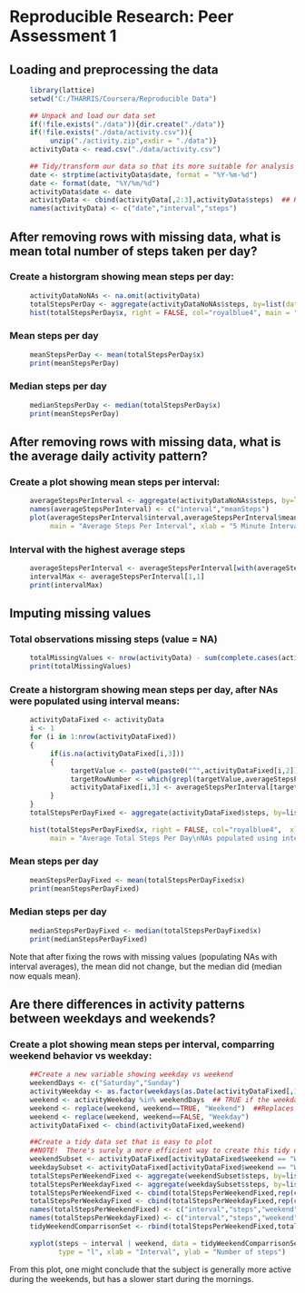 
# Reproducible Research: Peer Assessment 1

## Loading and preprocessing the data
```r
     library(lattice)
     setwd("C:/THARRIS/Coursera/Reproducible Data")
     
     ## Unpack and load our data set
     if(!file.exists("./data")){dir.create("./data")}
     if(!file.exists("./data/activity.csv")){
          unzip("./activity.zip",exdir = "./data")}
     activityData <- read.csv("./data/activity.csv")
     
     ## Tidy/transform our data so that its more suitable for analysis
     date <- strptime(activityData$date, format = "%Y-%m-%d")
     date <- format(date, "%Y/%m/%d")
     activityData$date <- date
     activityData <- cbind(activityData[,2:3],activityData$steps)  ## Reorder variables
     names(activityData) <- c("date","interval","steps")
```

## After removing rows with missing data, what is mean total number of steps taken per day?

### Create a historgram showing mean steps per day:
```r
     activityDataNoNAs <- na.omit(activityData)
     totalStepsPerDay <- aggregate(activityDataNoNAs$steps, by=list(date = activityDataNoNAs$date), FUN=sum)
     hist(totalStepsPerDay$x, right = FALSE, col="royalblue4", main = "Steps Taken Per Day", xlab = "Steps")
```

### Mean steps per day
```r
     meanStepsPerDay <- mean(totalStepsPerDay$x)
     print(meanStepsPerDay)
```

### Median steps per day
```r
     medianStepsPerDay <- median(totalStepsPerDay$x)
     print(meanStepsPerDay)
```

## After removing rows with missing data, what is the average daily activity pattern?

### Create a plot showing mean steps per interval:
```r
     averageStepsPerInterval <- aggregate(activityDataNoNAs$steps, by=list(interval = activityDataNoNAs$interval), FUN=mean)
     names(averageStepsPerInterval) <- c("interval","meanSteps")
     plot(averageStepsPerInterval$interval,averageStepsPerInterval$meanSteps, type ="l", col="royalblue4",
          main = "Average Steps Per Interval", xlab = "5 Minute Interval", ylab = "Average Steps Taken")
```

### Interval with the highest average steps
```r
     averageStepsPerInterval <- averageStepsPerInterval[with(averageStepsPerInterval, order(-meanSteps)),]
     intervalMax <- averageStepsPerInterval[1,1]
     print(intervalMax)
```

## Imputing missing values

### Total observations missing steps (value = NA)
```r
     totalMissingValues <- nrow(activityData) - sum(complete.cases(activityData$steps))
     print(totalMissingValues)
```

### Create a historgram showing mean steps per day, after NAs were populated using interval means:
```r
     activityDataFixed <- activityData
     i <- 1
     for (i in 1:nrow(activityDataFixed))
     {
          if(is.na(activityDataFixed[i,3]))
          {
               targetValue <- paste0(paste0("^",activityDataFixed[i,2]),"$")
               targetRowNumber <- which(grepl(targetValue,averageStepsPerInterval$interval))
               activityDataFixed[i,3] <- averageStepsPerInterval[targetRowNumber,2]
          }
     }
     totalStepsPerDayFixed <- aggregate(activityDataFixed$steps, by=list(date = activityDataFixed$date), FUN=sum)
     
     hist(totalStepsPerDayFixed$x, right = FALSE, col="royalblue4",  xlab = "Total Steps Taken",
          main = "Average Total Steps Per Day\nNAs populated using interval means")
```

### Mean steps per day
```r
     meanStepsPerDayFixed <- mean(totalStepsPerDayFixed$x)
     print(meanStepsPerDayFixed)
```

### Median steps per day
```r
     medianStepsPerDayFixed <- median(totalStepsPerDayFixed$x)
     print(medianStepsPerDayFixed)
```

Note that after fixing the rows with missing values (populating NAs with interval averages), the mean did not change, but the median did (median now equals mean).

## Are there differences in activity patterns between weekdays and weekends?

### Create a plot showing mean steps per interval, comparring weekend behavior vs weekday:
```r
     ##Create a new variable showing weekday vs weekend
     weekendDays <- c("Saturday","Sunday")
     activityWeekday <- as.factor(weekdays(as.Date(activityDataFixed[,1],format = "%Y/%m/%d"))) ## Creates a vector of weekdays
     weekend <- activityWeekday %in% weekendDays  ## TRUE if the weekday was Saturday or Sunday
     weekend <- replace(weekend, weekend==TRUE, "Weekend")  ##Replaces TRUE/FALSE with "Weekend"/"Weekday"
     weekend <- replace(weekend, weekend==FALSE, "Weekday")
     activityDataFixed <- cbind(activityDataFixed,weekend)
     
     ##Create a tidy data set that is easy to plot
     ##NOTE!  There's surely a more efficient way to create this tidy data set, but I'm pressed for time...
     weekendSubset <- activityDataFixed[activityDataFixed$weekend == "Weekend",]
     weekdaySubset <- activityDataFixed[activityDataFixed$weekend == "Weekday",]
     totalStepsPerWeekendFixed <- aggregate(weekendSubset$steps, by=list(interval = weekendSubset$interval), FUN=mean)
     totalStepsPerWeekdayFixed <- aggregate(weekdaySubset$steps, by=list(interval = weekdaySubset$interval), FUN=mean)
     totalStepsPerWeekendFixed <- cbind(totalStepsPerWeekendFixed,rep(c("Weekend"),each=nrow(totalStepsPerWeekendFixed)))
     totalStepsPerWeekdayFixed <- cbind(totalStepsPerWeekdayFixed,rep(c("Weekday"),each=nrow(totalStepsPerWeekdayFixed)))
     names(totalStepsPerWeekendFixed) <- c("interval","steps","weekend")
     names(totalStepsPerWeekdayFixed) <- c("interval","steps","weekend")
     tidyWeekendComparrisonSet <- rbind(totalStepsPerWeekendFixed,totalStepsPerWeekdayFixed)
     
     xyplot(steps ~ interval | weekend, data = tidyWeekendComparrisonSet, layout = c(1,2),
            type = "l", xlab = "Interval", ylab = "Number of steps")
```

From this plot, one might conclude that the subject is generally more active during the weekends, but has a slower start during the mornings.